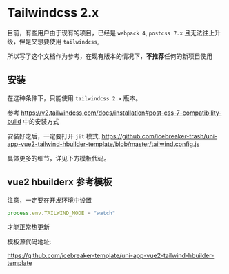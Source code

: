 # Tailwindcss 2.x

目前，有些用户由于现有的项目，已经是 `webpack 4`, `postcss 7.x` 且无法往上升级，但是又想要使用 `tailwindcss`, 

所以写了这个文档作为参考，在现有版本的情况下，**不推荐**任何的新项目使用

## 安装

在这种条件下，只能使用 `tailwindcss 2.x` 版本。

参考 https://v2.tailwindcss.com/docs/installation#post-css-7-compatibility-build 中的安装方式

安装好之后，一定要打开 `jit` 模式, https://github.com/icebreaker-trash/uni-app-vue2-tailwind-hbuilder-template/blob/master/tailwind.config.js

具体更多的细节，详见下方模板代码。

## vue2 hbuilderx 参考模板

注意，一定要在开发环境中设置 

```js
process.env.TAILWIND_MODE = "watch"
```

才能正常热更新

模板源代码地址:

https://github.com/icebreaker-template/uni-app-vue2-tailwind-hbuilder-template


